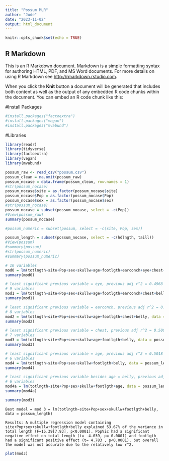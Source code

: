 ```yaml
---
title: "Possum MLR"
author: "Jude"
date: "2023-11-02"
output: html_document
---
```


```r
knitr::opts_chunk$set(echo = TRUE)
```

## R Markdown

This is an R Markdown document. Markdown is a simple formatting syntax for authoring HTML, PDF, and MS Word documents. For more details on using R Markdown see <http://rmarkdown.rstudio.com>.

When you click the **Knit** button a document will be generated that includes both content as well as the output of any embedded R code chunks within the document. You can embed an R code chunk like this:

#Install Packages
```r
#install.packages("factoextra")
#install.packages("vegan")
#install.packages("mvabund")
```

#Libraries
```r
library(readr)
library(tidyverse)
library(factoextra)
library(vegan)
library(mvabund)
```

```r
possum_raw <- read_csv("possum.csv")
possum_clean = na.omit(possum_raw)
possum_nocase = data.frame(possum_clean, row.names = 1)
#str(possum_nocase)
possum_nocase$site = as.factor(possum_nocase$site)
possum_nocase$Pop = as.factor(possum_nocase$Pop)
possum_nocase$sex = as.factor(possum_nocase$sex)
#str(possum_nocase)
possum_nocase = subset(possum_nocase, select = -c(Pop))
#View(possum_raw)
summary(possum_nocase)
```


```r


#possum_numeric = subset(possum, select = -c(site, Pop, sex))

possum_length = subset(possum_nocase, select = -c(hdlngth, taill))
#View(possum)
#summary(possum)
#str(possum_numeric)
#summary(possum_numeric)
```




```r
# 10 variables
mod0 = lm(totlngth~site+Pop+sex+skullw+age+footlgth+earconch+eye+chest+belly, data = possum_length)
summary(mod0)
```

```r
# least significant previous variable = eye, previous adj r^2 = 0.4968 
# 9 variables
mod1 = lm(totlngth~site+Pop+sex+skullw+age+footlgth+earconch+chest+belly, data = possum_length)
summary(mod1)
```


```r
# least significant previous variable = earconch, previous adj r^2 = 0.4996 
# 8 variables
mod2 = lm(totlngth~site+Pop+sex+skullw+age+footlgth+chest+belly, data = possum_length)
summary(mod2)
```


```r
# least significant previous variable = chest, previous adj r^2 = 0.5008 
# 7 variables
mod3 = lm(totlngth~site+Pop+sex+skullw+age+footlgth+belly, data = possum_length)
summary(mod3)
```

```r
# least significant previous variable = age, previous adj r^2 = 0.5018 
# 6 variables
mod4 = lm(totlngth~site+Pop+sex+skullw+footlgth+belly, data = possum_length)
summary(mod4)
```


```r
# least significant previous variable besides age = belly, previous adj r^2 = 0.499 (0.5018 to beat)
# 6 variables
mod4a = lm(totlngth~site+Pop+sex+skullw+footlgth+age, data = possum_length)
summary(mod4a)
```


```r
summary(mod3)
```

```{}
Best model = mod 3 = lm(totlngth~site+Pop+sex+skullw+footlgth+belly, data = possum_length)

Results: A multiple regression model containing site+Pop+sex+skullw+footlgth+belly explained 53.67% of the variance in total length (F=15.39[7,93], p<0.0001). PopVic had a significant negative effect on total length (t= -4.039, p= 0.0001) and footlgth had a significant positive effect (t= 4.783 , p<0.0001), but overall the model was not accurate due to the relatively low r^2.
```


```r
plot(mod3)
```





